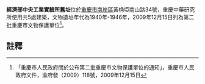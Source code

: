 {{msg:重慶市文物保護單位
|名稱 = 經濟部中央工業實驗所舊址
|編號 = 167
|圖片 = 
|級別 = 6
|分類 = 
|時代 = 1940年-1946年
|地點 = [[南岸區|南岸區]]黃桷埡南山路34號
|坐標 = 
|登錄 = 2009年12月15日
}}
'''經濟部中央工業實驗所舊址'''位於[[重慶市|重慶市]][[南岸區|南岸區]]黃桷埡南山路34號，重慶中藥研究所使用共5處建築，文物遺址年代為1940年-1946年，2009年12月15日列為第二批重慶市文物保護單位<ref>「重慶市人民政府關於公布第二批重慶市文物保護單位的通知」，重慶市人民政府文件，渝府發（2009）118號，2009年12月15日</ref>。
== 註釋 ==
{{reflist}}
{{文物保護單位小作品}}